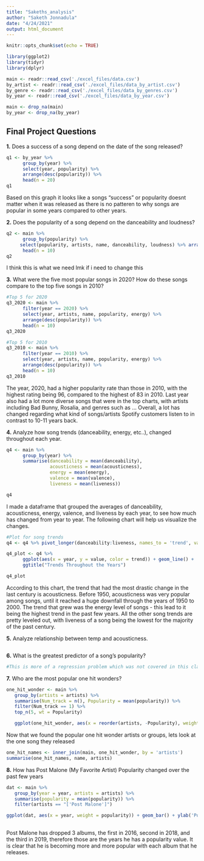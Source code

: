 ```yaml
---
title: "Sakeths_analysis"
author: "Saketh Jonnadula"
date: "4/24/2021"
output: html_document
---
```


```r
knitr::opts_chunk$set(echo = TRUE)
```


```r
library(ggplot2)
library(tidyr)
library(dplyr)

main <- readr::read_csv('./excel_files/data.csv')
by_artist <- readr::read_csv('./excel_files/data_by_artist.csv')
by_genre <- readr::read_csv('./excel_files/data_by_genres.csv')
by_year <- readr::read_csv('./excel_files/data_by_year.csv')

main <- drop_na(main)
by_year <- drop_na(by_year)
```

## Final Project Questions

**1.** Does a success of a song depend on the date of the song released?
```r
q1 <- by_year %>% 
      group_by(year) %>%
      select(year, popularity) %>%
      arrange(desc(popularity)) %>%
      head(n = 20)
q1
```

Based on this graph it looks like a songs "success" or popularity doesnt matter when it was released as there is no patteren to why songs are popular in some years compared to other years.


**2.** Does the popularity of a song depend on the danceability and loudness?
```r
q2 <- main %>% 
      group_by(popularity) %>%
     select(popularity, artists, name, danceability, loudness) %>% arrange(desc(popularity)) %>%
      head(n = 10)
q2
```

I think this is what we need lmk if i need to change this


**3.** What were the five most popular songs in 2020? How do these songs compare to the top five songs in 2010?
```r
#Top 5 for 2020
q3_2020 <- main %>%
      filter(year == 2020) %>%
      select(year, artists, name, popularity, energy) %>%
      arrange(desc(popularity)) %>%
      head(n = 10)
q3_2020

#Top 5 for 2010
q3_2010 <- main %>%
      filter(year == 2010) %>%
      select(year, artists, name, popularity, energy) %>%
      arrange(desc(popularity)) %>%
      head(n = 10)
q3_2010
```

The year, 2020, had a higher popularity rate than those in 2010, with the highest rating being 96, compared to the highest of 83 in 2010. Last year also had a lot more diverse songs that were in the top charts, with artists including Bad Bunny, Rosalia, and genres such as ... Overall, a lot has changed regarding what kind of songs/artists Spotify customers listen to in contrast to 10-11 years back.


**4.** Analyze how song trends (danceability, energy, etc..), changed throughout each year.
```r
q4 <- main %>% 
      group_by(year) %>%
      summarise(danceability = mean(danceability),
                acousticness = mean(acousticness),
                energy = mean(energy),
                valence = mean(valence),
                liveness = mean(liveness))

q4
```

I made a dataframe that grouped the averages of danceability, acousticness, energy, valence, and liveness by each year, to see how much has changed from year to year. The following chart will help us visualize the changes.


```r
#Plot for song trends
q4 <- q4 %>% pivot_longer(danceability:liveness, names_to = 'trend', values_to = 'value')

q4_plot <- q4 %>% 
      ggplot(aes(x = year, y = value, color = trend)) + geom_line() + 
      ggtitle("Trends Throughout the Years")

q4_plot
```

According to this chart, the trend that had the most drastic change in the last century is acousticness. Before 1950, acousticness was very popular among songs, until it reached a huge downfall through the years of 1950 to 2000. The trend that grew was the energy level of songs - this lead to it being the highest trend in the past few years. All the other song trends are pretty leveled out, with liveness of a song being the lowest for the majority of the past century.


**5.** Analyze relationship between temp and acousticness.
```r

```


**6.** What is the greatest predictor of a song's popularity? 
```r
#This is more of a regression problem which was not covered in this class (Maybe Remove?)
```


**7.** Who are the most popular one hit wonders?
```r
one_hit_wonder <- main %>% 
   group_by(artists = artists) %>%
   summarise(Num_track = n(), Popularity = mean(popularity)) %>%
   filter(Num_track == 1) %>%
   top_n(5, wt = Popularity)

   ggplot(one_hit_wonder, aes(x = reorder(artists, -Popularity), weight = Popularity)) + geom_bar() + coord_cartesian(ylim=c(75,100)) + theme(axis.text.x = element_text(angle = 90, hjust = 1, vjust = .5)) + ylab("Popularity") + ggtitle("Most Popular One Hit Wonders")
```

Now that we found the popular one hit wonder artists or groups, lets look at the one song they released
```r
one_hit_names <- inner_join(main, one_hit_wonder, by = 'artists')
summarise(one_hit_names, name, artists)
```


**8.** How has Post Malone (My Favorite Artist) Popularity changed over the past few years
```r
dat <- main %>%
   group_by(year = year, artists = artists) %>%
   summarise(popularity = mean(popularity)) %>%
   filter(artists == "['Post Malone']")

ggplot(dat, aes(x = year, weight = popularity)) + geom_bar() + ylab('Popularity') + coord_cartesian(ylim=c(60, 80))
   
```

Post Malone has dropped 3 albums, the first in 2016, second in 2018, and the third in 2019, therefore those are the years he has a popularity value. It is clear that he is becoming more and more popular with each album that he releases. 


